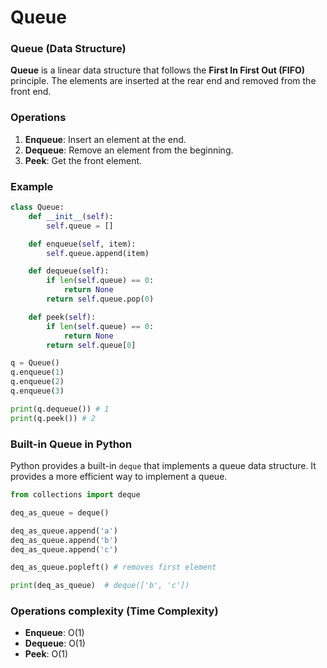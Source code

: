 # Queue 

### Queue (Data Structure)

**Queue** is a linear data structure that follows the **First In First Out (FIFO)** principle. The elements are inserted at the rear end and removed from the front end.

### Operations

1. **Enqueue**: Insert an element at the end.
2. **Dequeue**: Remove an element from the beginning.
3. **Peek**: Get the front element.

### Example

```python
class Queue:
    def __init__(self):
        self.queue = []

    def enqueue(self, item):
        self.queue.append(item)

    def dequeue(self):
        if len(self.queue) == 0:
            return None
        return self.queue.pop(0)

    def peek(self):
        if len(self.queue) == 0:
            return None
        return self.queue[0]

q = Queue()
q.enqueue(1)
q.enqueue(2)
q.enqueue(3)

print(q.dequeue()) # 1
print(q.peek()) # 2
```

### Built-in Queue in Python

Python provides a built-in `deque` that implements a queue data structure. It provides a more efficient way to implement a queue.

```python
from collections import deque

deq_as_queue = deque()

deq_as_queue.append('a')
deq_as_queue.append('b')
deq_as_queue.append('c')

deq_as_queue.popleft() # removes first element

print(deq_as_queue)  # deque(['b', 'c'])

```

### Operations complexity (Time Complexity)

- **Enqueue**: O(1)
- **Dequeue**: O(1)
- **Peek**: O(1)